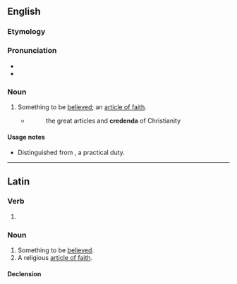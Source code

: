==English==

===Etymology===
{{bor|en|la|credendum}}

===Pronunciation===
* {{IPA|en|/kɹɪˈdɛndəm/}}
* {{audio|en|LL-Q1860 (eng)-Vealhurl-credendum.wav|Audio (Southern England)}}

===Noun===
{{en-noun|credenda}}

# {{lb|en|theology}} Something to be [[believe]]d; an [[article of faith]].
#* {{RQ:South 12}}
#*: the great articles and '''credenda''' of Christianity

====Usage notes====
* Distinguished from {{m|en|agendum}}, a practical duty.

{{Webster 1913}}

----

==Latin==

===Verb===
{{la-verb-form|crēdendum}}

# {{inflection of|la|crēdō||acc|gerund}}

===Noun===
{{la-noun|crēdendum<2>}}

# Something to be [[believed]].
# A religious [[article of faith]].

====Declension====
{{la-ndecl|crēdendum<2>}}